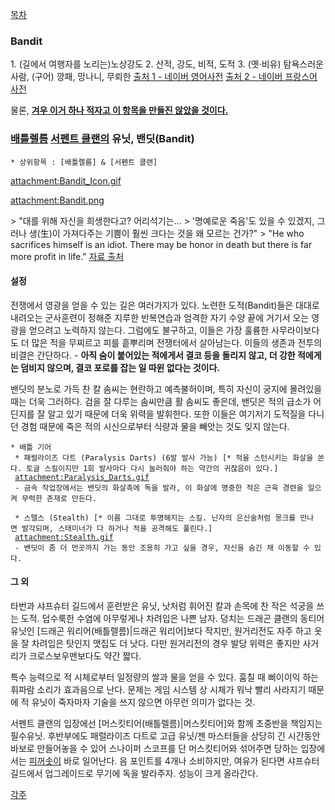 [[목차]]

=== Bandit ===
1. (길에서 여행자를 노리는)노상강도
2. 산적, 강도, 비적, 도적
3. (옛·비유) 탐욕스러운 사람, (구어) 깡패, 망나니, 무뢰한
[http://endic.naver.com/enkrEntry.nhn?sLn=kr&entryId=7ba8e2a18bf3400f84b4cd65310090ea 출처 1 - 네이버 영어사전]
[http://frdic.naver.com/fkEntry.nhn?entryNO=6519 출처 2 - 네이버 프랑스어 사전]

물론, '''[[이거 하나 적자고 만든 것이 아닌 항목|겨우 이거 하나 적자고 이 항목을 만들진 않았을 것이다.]]''' 

=== [[배틀렐름]] [[서펜트 클랜]]의 유닛, 밴딧(Bandit) ===
 * 상위항목 : [배틀렐름] & [서펜트 클랜]

{{{+1 '''Bandit''' }}}

attachment:Bandit_Icon.gif

attachment:Bandit.png

> "대를 위해 자신을 희생한다고? 어리석기는... 
> '명예로운 죽음'도 있을 수 있겠지, 그러나 생(生)이 가져다주는 기쁨이 훨씬 크다는 것을 왜 모르는 건가?"
> "He who sacrifices himself is an idiot. There may be honor in death but there is far more profit in life."
[http://battlerealms.wikia.com/wiki/Bandit  자료 출처]

==== 설정 ====
전쟁에서 영광을 얻을 수 있는 길은 여러가지가 있다. 
노련한 도적(Bandit)들은 대대로 내려오는 군사훈련이 정해준 지루한 반복연습과 엄격한 자기 수양 끝에 거기서 오는 영광을 얻으려고 노력하지 않는다. 
그럼에도 불구하고, 이들은 가장 훌륭한 사무라이보다도 더 많은 적을 무찌르고 피를 흩뿌리며 전쟁터에서 살아남는다. 이들의 생존과 전투의 비결은 간단하다. 
- '''아직 숨이 붙어있는 적에게서 결코 등을 돌리지 않고, 더 강한 적에게는 덤비지 않으며, 결코 포로를 잡는 일 따윈 없다는 것이다.'''

밴딧의 분노로 가득 찬 칼 솜씨는 현란하고 예측불허이며, 특히 자신이 궁지에 몰려있을 때는 더욱 그러하다. 
검을 잘 다루는 솜씨만큼 활 솜씨도 좋은데, 밴딧은 적의 급소가 어딘지를 잘 알고 있기 때문에 더욱 위력을 발휘한다. 
또한 이들은 여기저기 도적질을 다니던 경험 때문에 죽은 적의 시신으로부터 식량과 물을 빼앗는 것도 잊지 않는다. 

 * 배틀 기어
  * 패럴라이즈 다트 (Paralysis Darts) (6발 발사 가능) [* 적을 스턴시키는 화살을 쏜다. 토글 스킬이지만 1회 발사마다 다시 눌러줘야 하는 약간의 귀찮음이 있다.]
  attachment:Paralysis_Darts.gif
  - 금속 작업장에서는 밴딧의 화살촉에 독을 발라, 이 화살에 명중한 적은 근육 경련을 일으켜 무력한 존재로 만든다. 

  * 스텔스 (Stealth) [* 이름 그대로 투명해지는 스킬. 닌자의 은신술처럼 몽크를 만나면 발각되며, 스태미너가 다 하거나 적을 공격해도 풀린다.]
  attachment:Stealth.gif
  - 밴딧이 좀 더 먼곳까지 가는 동안 조용히 가고 싶을 경우, 자신을 숨긴 채 이동할 수 있다. 

==== 그 외 ====
타번과 샤프슈터 길드에서 훈련받은 유닛, 낫처럼 휘어진 칼과 손목에 찬 작은 석궁을 쓰는 도적. 덥수룩한 수염에 아무렇게나 차려입은 나쁜 남자. 
덩치는 드래곤 클랜의 동티어 유닛인 [드래곤 워리어(배틀렐름)|드래곤 워리어]보다 작지만, 원거리전도 자주 하고 옷을 잘 차려입은 탓인지 맷집도 더 낫다. 다만 원거리전의 경우 발당 위력은 좋지만 사거리가 크로스보우맨보다도 약간 짧다.

특수 능력으로 적 시체로부터 일정량의 쌀과 물을 얻을 수 있다. 훔칠 때 삐이이익 하는 휘파람 소리가 효과음으로 난다. 
문제는 게임 시스템 상 시체가 워낙 빨리 사라지기 때문에 적 유닛이 죽자마자 기술을 쓰지 않으면 아무런 의미가 없다는 것.

서펜트 클랜의 입장에선 [머스킷티어(배틀렐름)|머스킷티어]와 함께 초중반을 책임지는 필수유닛. 
후반부에도 패럴라이즈 다트로 고급 유닛/젠 마스터들을 상당히 긴 시간동안 바보로 만들어놓을 수 있어 스나이퍼 스코프를 단 머스킷티어와 섞어주면 당하는 입장에서는 [[피꺼솟]]이 바로 일어난다. 음 포인트를 4개나 소비하지만, 여유가 된다면 샤프슈터 길드에서 업그레이드로 무기에 독을 발라주자. 성능이 크게 올라간다. 

[[각주]]

